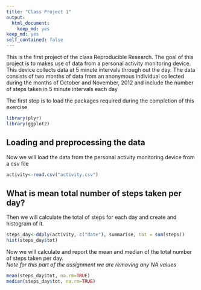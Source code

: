 ```yaml
---
title: "Class Project 1"
output:
  html_document:
    keep_md: yes
keep_md: yes
self_contained: false
---
```


This is the first project of the class Reproducible Research. The goal of this project is to makes use of data from a personal activity monitoring device. This device collects data at 5 minute intervals through out the day. The data consists of two months of data from an anonymous individual collected during the months of October and November, 2012 and include the number of steps taken in 5 minute intervals each day

The first step is to load the packages required during the completion of this exercise

```r
library(plyr)
library(ggplot2)
```

## Loading and preprocessing the data
Now we will load the data from the personal activity monitoring device from a csv file

```r
activity<-read.csv("activity.csv")
```

## What is mean total number of steps taken per day?
Then we will calculate the total of steps for each day and create and histogram of it.

```r
steps_day<-ddply(activity, c("date"), summarise, tot = sum(steps))
hist(steps_day$tot)
```

Now we will calculate and report the mean and median of the total number of steps taken per day.  
*Note for this part of the assignment we are removing any NA values*

```r
mean(steps_day$tot, na.rm=TRUE)
median(steps_day$tot, na.rm=TRUE)
```

